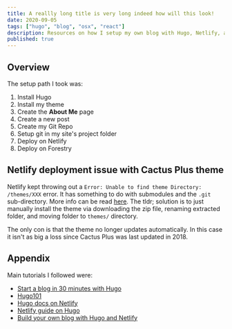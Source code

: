```yaml
---
title: A reallly long title is very long indeed how will this look!
date: 2020-09-05
tags: ["hugo", "blog", "osx", "react"]
description: Resources on how I setup my own blog with Hugo, Netlify, and Forestry. Log of problems I encountered and solutions I came across.
published: true
---
```


## Overview

The setup path I took was:

1. Install Hugo
2. Install my theme
3. Create the **About Me** page
4. Create a new post
5. Create my Git Repo
6. Setup git in my site's project folder
7. Deploy on Netlify
8. Deploy on Forestry

## Netlify deployment issue with Cactus Plus theme

Netlify kept throwing out a `Error: Unable to find theme Directory: /themes/XXX` error. It has something to do with submodules and the `.git` sub-directory. More info can be read [here](https://discourse.gohugo.io/t/netlify-site-does-not-deploy/12001/17).
The tldr; solution is to just manually install the theme via downloading the zip file, renaming extracted folder, and moving folder to `themes/` directory.

The only con is that the theme no longer updates automatically. In this case it isn't as big a loss since Cactus Plus was last updated in 2018.

## Appendix

Main tutorials I followed were:

- [Start a blog in 30 minutes with Hugo](https://opensource.com/article/18/3/start-blog-30-minutes-hugo)
- [Hugo101](https://medium.com/backticks-tildes/hugo101-getting-started-with-hugo-and-deploying-to-netlify-9a813fe23b94)
- [Hugo docs on Netlify](https://gohugo.io/hosting-and-deployment/hosting-on-netlify/)
- [Netlify guide on Hugo](https://www.netlify.com/blog/2016/09/21/a-step-by-step-guide-victor-hugo-on-netlify/#setting-up-your-first-theme)
- [Build your own blog with Hugo and Netlify](https://dev.to/effingkay/build-your-own-blog-with-hugo-and-netlify-oi7)
